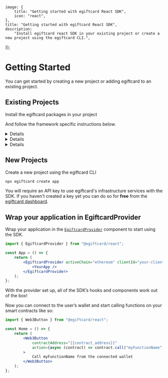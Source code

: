 
	image: {
		title: "Getting started with egiftcard React SDK",
		icon: "react",
	},
	title: "Getting started with egiftcard React SDK",
	description:
		"Install egiftcard react SDK in your existing project or create a new project using the egiftcard CLI.",
});

# Getting Started

You can get started by creating a new project or adding egiftcard to an existing project.

## Existing Projects

Install the egiftcard packages in your project

<InstallTabs
	npm="npm i @egiftcard/react @egiftcard/sdk ethers@^5"
	yarn="yarn add @egiftcard/react @egiftcard/sdk ethers@^5"
	pnpm="pnpm i @egiftcard/react @egiftcard/sdk ethers@^5"
/>

And follow the framework specific instructions below.

<Details summary="Vite" id='vite'>

1. Install the vite plugins

   <InstallTabs
   	npm="npm i @vitejs/plugin-react vite-plugin-node-polyfills -D"
   	yarn="yarn add @vitejs/plugin-react vite-plugin-node-polyfills -D"
   	pnpm="pnpm add @vitejs/plugin-react vite-plugin-node-polyfills -D"
   />

2. In the `vite.config.js` file, add the following configuration:

   ```js
   import react from "@vitejs/plugin-react";
   import { defineConfig } from "vite";
   import { nodePolyfills } from "vite-plugin-node-polyfills";

   export default defineConfig({
   	plugins: [react(), nodePolyfills()],
   	define: {
   		"process.env": {},
   	},
   });
   ```

</Details>

<Details id='next' summary="Next.js">

### Pages Router

No additional configuration is required if you are using the [pages router](https://nextjs.org/docs/pages)

### App Router

If you are using the new [app router](https://nextjs.org/docs/app), and If you import a component such as `EgiftcardProvider` in a server component, Next.js will throw an error saying that the component is not marked with `"use client"` directive.

You will need to create an alias for that component in a separate file with `"use client"` directive on top (before all the imports) and import that instead of using the component directly from `@egiftcard/react` in server components.

#### Example

```tsx
"use client";

export { EgiftcardProvider } from "@egiftcard/react";

// app/components/EgiftcardProvider.tsx
```

```tsx
import { EgiftcardProvider } from "./components/EgiftcardProvider";

export default function Home() {
	return <EgiftcardProvider> ... </EgiftcardProvider>;
}

// app/page.tsx
```

</Details>

<Details summary="Create React App" id='create-react-app'>

1. Add below packages as dependencies in your package.json

   ```json
   {
     ...
     "dependencies": {
       ...
       "url": "latest",
       "http": "npm:http-browserify",
       "https": "npm:https-browserify",
       "zlib": "npm:browserify-zlib",
       "http-browserify": "latest",
       "https-browserify": "latest",
       "browserify-zlib": "latest",
       "assert": "^2.0.0",
       "stream": "^0.0.2"
     }
   }
   ```

2. Install them from NPM using the following command

   <InstallTabs npm="npm install" yarn="yarn" pnpm="pnpm install" />

To ignore the sourcemap warnings, create a `.env` file with the following in your root directory:

```text
GENERATE_SOURCEMAP=false
```

</Details>

## New Projects

Create a new project using the egiftcard CLI

```bash
npx egiftcard create app
```

<Callout variant="info" title='API Key'>

You will require an API key to use egiftcard's infrastructure services with the SDK. If you haven't created a key yet you can do so for **free** from the [egiftcard dashboard](https://egiftcard.cc/create-api-key).

</Callout>

## Wrap your application in EgiftcardProvider

Wrap your application in the [`EgiftcardProvider`](/react/v4/EgiftcardProvider) component to start using the SDK.

```jsx
import { EgiftcardProvider } from "@egiftcard/react";

const App = () => {
	return (
		<EgiftcardProvider activeChain="ethereum" clientId="your-client-id">
			<YourApp />
		</EgiftcardProvider>
	);
};
```

With the provider set up, all of the SDK&rsquo;s hooks and components work out of the box!

Now you can connect to the user&rsquo;s wallet and start calling functions on your smart contracts like so:

```jsx
import { Web3Button } from "@egiftcard/react";

const Home = () => {
	return (
		<Web3Button
			contractAddress="{{contract_address}}"
			action={async (contract) => contract.call("myFunctionName")}
		>
			Call myFunctionName from the connected wallet
		</Web3Button>
	);
};
```
